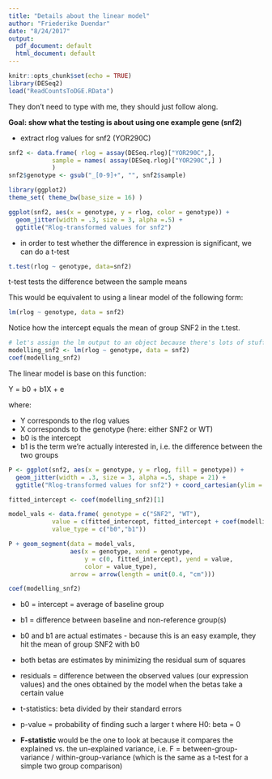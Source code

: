 ```yaml
---
title: "Details about the linear model"
author: "Friederike Duendar"
date: "8/24/2017"
output:
  pdf_document: default
  html_document: default
---
```


```r
knitr::opts_chunk$set(echo = TRUE)
library(DESeq2)
load("ReadCountsToDGE.RData")
```

They don't need to type with me, they should just follow along.

__Goal: show what the testing is about using one example gene (snf2)__

* extract rlog values for snf2 (YOR290C)

```r
snf2 <- data.frame( rlog = assay(DESeq.rlog)["YOR290C",], 
            sample = names( assay(DESeq.rlog)["YOR290C",] ) 
            )
snf2$genotype <- gsub("_[0-9]+", "", snf2$sample)
```

```r
library(ggplot2)
theme_set( theme_bw(base_size = 16) )

ggplot(snf2, aes(x = genotype, y = rlog, color = genotype)) + 
  geom_jitter(width = .3, size = 3, alpha =.5) +
  ggtitle("Rlog-transformed values for snf2")

```

* in order to test whether the difference in expression is significant, we can do a t-test

```r
t.test(rlog ~ genotype, data=snf2)
```

t-test tests the difference between the sample means

This would be equivalent to using a linear model of the following form:

```r
lm(rlog ~ genotype, data = snf2)
```

Notice how the intercept equals the mean of group SNF2 in the t.test.

```r
# let's assign the lm output to an object because there's lots of stuff in there
modelling_snf2 <- lm(rlog ~ genotype, data = snf2)
coef(modelling_snf2)
```
The linear model is base on this function:

Y = b0 + b1X + e

where:

- Y corresponds to the rlog values
- X corresponds to the genotype (here: either SNF2 or WT)
- b0 is the intercept
- b1 is the term we're actually interested in, i.e. the difference between the two groups

```r
P <- ggplot(snf2, aes(x = genotype, y = rlog, fill = genotype)) + 
  geom_jitter(width = .3, size = 3, alpha =.5, shape = 21) +
  ggtitle("Rlog-transformed values for snf2") + coord_cartesian(ylim = c(0, max(snf2$rlog)+1))

fitted_intercept <- coef(modelling_snf2)[1]

model_vals <- data.frame( genotype = c("SNF2", "WT"), 
            value = c(fitted_intercept, fitted_intercept + coef(modelling_snf2)[2]), 
            value_type = c("b0","b1"))

P + geom_segment(data = model_vals,
                 aes(x = genotype, xend = genotype,
                     y = c(0, fitted_intercept), yend = value,
                     color = value_type), 
                 arrow = arrow(length = unit(0.4, "cm")))
```

```r
coef(modelling_snf2)
```

- b0 = intercept = average of baseline group
- b1 = difference between baseline and non-reference group(s)

- b0 and b1 are actual estimates - because this is an easy example, they hit the mean of group SNF2 with b0
- both betas are estimates by minimizing the residual sum of squares
- residuals = difference between the observed values (our expression values) and the ones obtained by the model when the betas take a certain value

- t-statistics: beta divided by their standard errors
- p-value = probability of finding such a larger t where H0: beta = 0
- **F-statistic** would be the one to look at because it compares the explained vs. the un-explained variance, i.e. F = between-group-variance / within-group-variance (which is the same as a t-test for a simple two group comparison)



